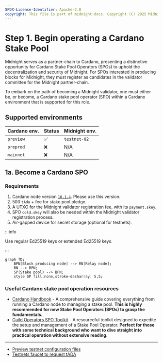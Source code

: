 ```yaml
---
SPDX-License-Identifier: Apache-2.0
copyright: This file is part of midnight-docs. Copyright (C) 2025 Midnight Foundation. Licensed under the Apache License, Version 2.0 (the "License"); You may not use this file except in compliance with the License. You may obtain a copy of the License at http://www.apache.org/licenses/LICENSE-2.0 Unless required by applicable law or agreed to in writing, software distributed under the License is distributed on an "AS IS" BASIS, WITHOUT WARRANTIES OR CONDITIONS OF ANY KIND, either express or implied. See the License for the specific language governing permissions and limitations under the License.
---
```


# Step 1. Begin operating a Cardano Stake Pool

Midnight serves as a partner-chain to Cardano, presenting a distinctive opportunity for Cardano Stake Pool Operators (SPOs) to uphold the decentralization and security of Midnight. For SPOs interested in producing blocks for Midnight, they must register as candidates in the validator committee for the Midnight partner-chain.

To embark on the path of becoming a Midnight validator, one must either be, or become, a Cardano stake pool operator (SPO) within a Cardano environment that is supported for this role.

## Supported environments

| Cardano env. | Status | Midnight env.
|----------|----------|----------|
| `preview` | ✅ | `testnet-02` |
| `preprod` | ❌ | N/A |
| `mainnet` | ❌ | N/A |

## 1a. Become a Cardano SPO

### Requirements

1. Cardano node version [`10.1.4`](https://github.com/IntersectMBO/cardano-node/releases/tag/10.1.4). Please use this version.
2. 500 `tAda` + fee for stake pool pledge.
3. A UTXO for the Midnight validator registration fee, with its `payment.skey`.
3. SPO `cold.skey` will also be needed within the Midnight validator registration process.
4. Air-gapped device for secret storage (optional for testnets).

:::info

Use regular Ed25519 keys or extended Ed25519 keys.

:::

```mermaid
graph TD;
    BPN[Block producing node] --> RN[Relay node];
    RN --> BPN;
    SP(Stake pool) --> BPN;
    style SP fill:none,stroke-dasharray: 5,5;
```

### Useful Cardano stake pool operation resources

- [Cardano Handbook](https://cardano-course.gitbook.io/cardano-course/handbook) - A comprehensive guide covering everything from running a Cardano node to managing a stake pool. **This is highly recommended for new Stake Pool Operators (SPOs) to grasp the fundamentals.**
- [Guild Operators SPO Toolkit](https://cardano-community.github.io/guild-operators/basics/) - A resourceful toolkit designed to expedite the setup and management of a Stake Pool Operator. **Perfect for those with some technical background who want to dive straight into practical operation without extensive reading.**

---

-   [Preview testnet configuration files](https://book.world.dev.cardano.org/env-preview.html#configuration-files)
-   [Testnets faucet to request tADA](https://docs.cardano.org/cardano-testnet/tools/faucet/)
